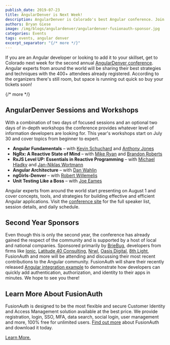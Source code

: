 ```yaml
---
publish_date: 2019-07-23 
title: AngularDenver is Next Week!
description: AngularDenver is Colorado's best Angular conference. Join us for all 4 days of technical goodness.
authors: Bryan Giese
image: /img/blogs/angulardenver/angulardenver-fusionauth-sponsor.jpg
categories: Events
tags: events, angular denver
excerpt_separator: "{/* more */}"
---
```


If you are an Angular developer or looking to add it to your skillset, get to Colorado next week for the second annual [AngularDenver conference](https://angulardenver.com/ "Jump to AngularDenver site"). Angular experts from around the world will be sharing their best strategies and techniques with the 400+ attendees already registered. According to the organizers there's still room, but space is running out quick so buy your tickets soon!

{/* more */}

## AngularDenver Sessions and Workshops

With a combination of two days of focused sessions and an optional two days of in-depth workshops the conference provides whatever level of information developers are looking for. This year's workshops start on July 30 and cover topics from beginner to expert.
- **Angular Fundamentals** – with [Kevin Schuchard](https://twitter.com/KevinSchuchard) and [Anthony Jones](https://twitter.com/anthonyjones519)
- **NgRx: A Reactive State of Mind** – with [Mike Ryan](https://twitter.com/MikeRyanDev) and [Brandon Roberts](https://twitter.com/brandontroberts)
- **RxJS Level UP: Essentials in Reactive Programming** – with [Michael Hladky](https://twitter.com/Michael_Hladky) and [Jan-Niklas Wortmann](https://twitter.com/niklas_wortmann)
- **Angular Architecture** – with [Dan Wahlin](https://twitter.com/DanWahlin)
- **ngGirls-Denver** – with [Robert Willemelis](https://twitter.com/robertSPD)
- **Unit Testing Like a Boss** – with [Joe Eames](https://twitter.com/josepheames)

Angular experts from around the world start presenting on August 1 and cover concepts, tools, and strategies for building effective and efficient Angular applications. Visit the [conference site](https://angulardenver.com "Jump to AngularDenver site") for the full speaker list, session details, and daily schedule.


## Second Year Sponsors
Even though this is only the second year, the conference has already gained the respect of the community and is supported by a host of local and national companies. Sponsored primarily by [BrieBug](https://www.briebug.com/ ), developers from firms like [Ionic](https://ionicframework.com/), [Latitude 40 Consulting](https://www.latitude40.com/), [Nrwl](https://nrwl.io), [Oasis Digital](https://oasisdigital.com/), [8th Light](https://8thlight.com/), FusionAuth and more will be attending and discussing their most recent contributions to the Angular community. FusionAuth will share their recently released [Angular integration example](https://bit.ly/AngularDenver) to demonstrate how developers can quickly add authentication, authorization, and identity to their apps in minutes. We hope to see you there!


## Learn More About FusionAuth
FusionAuth is designed to be the most flexible and secure Customer Identity and Access Management solution available at the best price. We provide registration, login, SSO, MFA, data search, social login, user management and more, 100% free for unlimited users. [Find out more](/ "FusionAuth Home") about FusionAuth and download it today.

[Learn More.](/)

